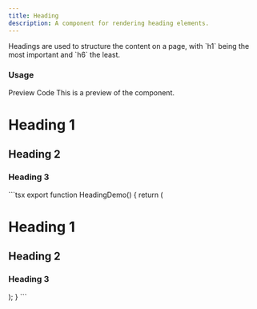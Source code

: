```yaml
---
title: Heading
description: A component for rendering heading elements.
---
```

<DocsBornHeader title="Heading" iconName="Heading" />
Headings are used to structure the content on a page, with `h1` being the most important and `h6` the least.

### Usage

<Tabs defaultValue="preview">
  <TabsList>
    <TabsTrigger value="preview">Preview</TabsTrigger>
    <TabsTrigger value="code">Code</TabsTrigger>
  </TabsList>
  <TabsContent value="preview">
    <Callout>This is a preview of the component.</Callout>
    <div className="flex flex-col gap-2">
      <h1>Heading 1</h1>
      <h2>Heading 2</h2>
      <h3>Heading 3</h3>
    </div>
  </TabsContent>
  <TabsContent value="code">
    ```tsx
    export function HeadingDemo() {
      return (
        <div className="flex flex-col gap-2">
          <h1>Heading 1</h1>
          <h2>Heading 2</h2>
          <h3>Heading 3</h3>
        </div>
      );
    }
    ```
  </TabsContent>
</Tabs>
